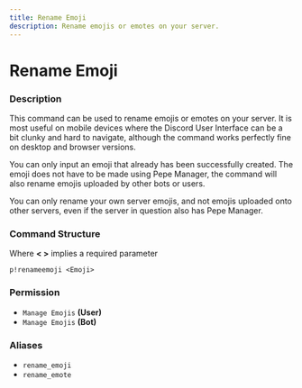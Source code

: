 ```yaml
---
title: Rename Emoji
description: Rename emojis or emotes on your server.
---
```


# Rename Emoji



### Description

This command can be used to rename emojis or emotes on your server. It is most useful on mobile devices where the Discord User Interface can be a bit clunky and hard to navigate, although the command works perfectly fine on desktop and browser versions.

You can only input an emoji that already has been successfully created. The emoji does not have to be made using Pepe Manager, the command will also rename emojis uploaded by other bots or users.

You can only rename your own server emojis, and not emojis uploaded onto other servers, even if the server in question also has Pepe Manager.

### Command Structure

Where **&lt; &gt;** implies a required parameter

```text
p!renameemoji <Emoji>
```

### **Permission**

* `Manage Emojis` **\(User\)**
* `Manage Emojis` **\(Bot\)**

### Aliases

* `rename_emoji`
* `rename_emote`

